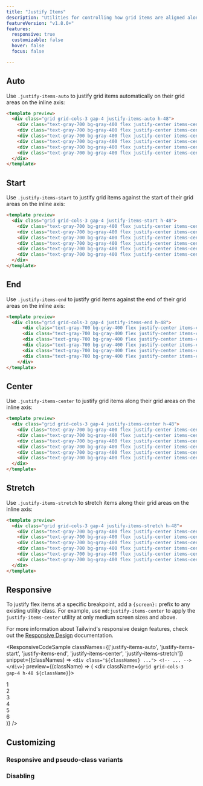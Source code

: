 ```yaml
---
title: "Justify Items"
description: "Utilities for controlling how grid items are aligned along their grid areas on the inline axis."
featureVersion: "v1.8.0+"
features:
  responsive: true
  customizable: false
  hover: false
  focus: false

---
```




## Auto

Use `.justify-items-auto` to justify grid items automatically on their grid areas on the inline axis:

```html
<template preview>
  <div class="grid grid-cols-3 gap-4 justify-items-auto h-48">
    <div class="text-gray-700 bg-gray-400 flex justify-center items-center px-4 py-2">1</div>
    <div class="text-gray-700 bg-gray-400 flex justify-center items-center px-4 py-2">2</div>
    <div class="text-gray-700 bg-gray-400 flex justify-center items-center px-4 py-2">3</div>
    <div class="text-gray-700 bg-gray-400 flex justify-center items-center px-4 py-2">4</div>
    <div class="text-gray-700 bg-gray-400 flex justify-center items-center px-4 py-2">5</div>
    <div class="text-gray-700 bg-gray-400 flex justify-center items-center px-4 py-2">6</div>
  </div>
</template>
```

## Start

Use `.justify-items-start` to justify grid items against the start of their grid areas on the inline axis:

```html
<template preview>
  <div class="grid grid-cols-3 gap-4 justify-items-start h-48">
    <div class="text-gray-700 bg-gray-400 flex justify-center items-center px-4 py-2">1</div>
    <div class="text-gray-700 bg-gray-400 flex justify-center items-center px-4 py-2">2</div>
    <div class="text-gray-700 bg-gray-400 flex justify-center items-center px-4 py-2">3</div>
    <div class="text-gray-700 bg-gray-400 flex justify-center items-center px-4 py-2">4</div>
    <div class="text-gray-700 bg-gray-400 flex justify-center items-center px-4 py-2">5</div>
    <div class="text-gray-700 bg-gray-400 flex justify-center items-center px-4 py-2">6</div>
  </div>
</template>
```

## End

Use `.justify-items-end` to justify grid items against the end of their grid areas on the inline axis:

```html
<template preview>
  <div class="grid grid-cols-3 gap-4 justify-items-end h-48">
      <div class="text-gray-700 bg-gray-400 flex justify-center items-center px-4 py-2">1</div>
      <div class="text-gray-700 bg-gray-400 flex justify-center items-center px-4 py-2">2</div>
      <div class="text-gray-700 bg-gray-400 flex justify-center items-center px-4 py-2">3</div>
      <div class="text-gray-700 bg-gray-400 flex justify-center items-center px-4 py-2">4</div>
      <div class="text-gray-700 bg-gray-400 flex justify-center items-center px-4 py-2">5</div>
      <div class="text-gray-700 bg-gray-400 flex justify-center items-center px-4 py-2">6</div>
    </div>
</template>
```

## Center

Use `.justify-items-center` to justify grid items along their grid areas on the inline axis:

```html
<template preview>
  <div class="grid grid-cols-3 gap-4 justify-items-center h-48">
    <div class="text-gray-700 bg-gray-400 flex justify-center items-center px-4 py-2">1</div>
    <div class="text-gray-700 bg-gray-400 flex justify-center items-center px-4 py-2">2</div>
    <div class="text-gray-700 bg-gray-400 flex justify-center items-center px-4 py-2">3</div>
    <div class="text-gray-700 bg-gray-400 flex justify-center items-center px-4 py-2">4</div>
    <div class="text-gray-700 bg-gray-400 flex justify-center items-center px-4 py-2">5</div>
    <div class="text-gray-700 bg-gray-400 flex justify-center items-center px-4 py-2">6</div>
  </div>
</template>
```

## Stretch

Use `.justify-items-stretch` to stretch items along their grid areas on the inline axis:

```html
<template preview>
  <div class="grid grid-cols-3 gap-4 justify-items-stretch h-48">
    <div class="text-gray-700 bg-gray-400 flex justify-center items-center px-4 py-2">1</div>
    <div class="text-gray-700 bg-gray-400 flex justify-center items-center px-4 py-2">2</div>
    <div class="text-gray-700 bg-gray-400 flex justify-center items-center px-4 py-2">3</div>
    <div class="text-gray-700 bg-gray-400 flex justify-center items-center px-4 py-2">4</div>
    <div class="text-gray-700 bg-gray-400 flex justify-center items-center px-4 py-2">5</div>
    <div class="text-gray-700 bg-gray-400 flex justify-center items-center px-4 py-2">6</div>
  </div>
</template>
```

## Responsive

To justify flex items at a specific breakpoint, add a `{screen}:` prefix to any existing utility class. For example, use `md:justify-items-center` to apply the `justify-items-center` utility at only medium screen sizes and above.

For more information about Tailwind's responsive design features, check out the [Responsive Design](/docs/responsive-design) documentation.

<ResponsiveCodeSample
  classNames={['justify-items-auto', 'justify-items-start', 'justify-items-end', 'justify-items-center', 'justify-items-stretch']}
  snippet={(classNames) => `
    <div class="${classNames} ...">
      <!-- ... -->
    </div>
  `}
  preview={(className) => (
    <div className={`grid grid-cols-3 gap-4 h-48 ${className}`}>
      <div class="text-gray-700 bg-gray-400 flex justify-center items-center px-4 py-2">1</div>
      <div class="text-gray-700 bg-gray-400 flex justify-center items-center px-4 py-2">2</div>
      <div class="text-gray-700 bg-gray-400 flex justify-center items-center px-4 py-2">3</div>
      <div class="text-gray-700 bg-gray-400 flex justify-center items-center px-4 py-2">4</div>
      <div class="text-gray-700 bg-gray-400 flex justify-center items-center px-4 py-2">5</div>
      <div class="text-gray-700 bg-gray-400 flex justify-center items-center px-4 py-2">6</div>
    </div>
  )}
/>

## Customizing

### Responsive and pseudo-class variants

<Variants plugin="justifyItems" name="justify-items" />

### Disabling

<Disabling plugin="justifyItems" name="justify-items" />
